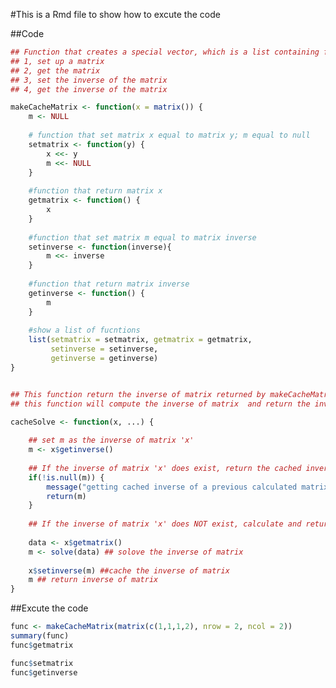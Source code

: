 #This is a Rmd file to show how to excute the code

##Code 

```r
## Function that creates a special vector, which is a list containing four functions: 
## 1, set up a matrix
## 2, get the matrix
## 3, set the inverse of the matrix
## 4, get the inverse of the matrix

makeCacheMatrix <- function(x = matrix()) {
    m <- NULL
    
    # function that set matrix x equal to matrix y; m equal to null
    setmatrix <- function(y) {
        x <<- y
        m <<- NULL
    }
    
    #function that return matrix x
    getmatrix <- function() {
        x
    }
    
    #function that set matrix m equal to matrix inverse
    setinverse <- function(inverse){
        m <<- inverse
    }
    
    #function that return matrix inverse
    getinverse <- function() {
        m
    }
    
    #show a list of fucntions
    list(setmatrix = setmatrix, getmatrix = getmatrix,
         setinverse = setinverse,
         getinverse = getinverse)
}


## This function return the inverse of matrix returned by makeCacheMatrix above; if id does not exist,
## this function will compute the inverse of matrix  and return the inverse of matrix. 

cacheSolve <- function(x, ...) {
    
    ## set m as the inverse of matrix 'x'
    m <- x$getinverse()
    
    ## If the inverse of matrix 'x' does exist, return the cached inverse
    if(!is.null(m)) {
        message("getting cached inverse of a previous calculated matrix")
        return(m)
    }
    
    ## If the inverse of matrix 'x' does NOT exist, calculate and return the inverse of matrix x
    
    data <- x$getmatrix()
    m <- solve(data) ## solove the inverse of matrix
    
    x$setinverse(m) ##cache the inverse of matrix
    m ## return inverse of matrix
}
```

##Excute the code

```r
func <- makeCacheMatrix(matrix(c(1,1,1,2), nrow = 2, ncol = 2))
summary(func)
func$getmatrix

func$setmatrix
func$getinverse
```